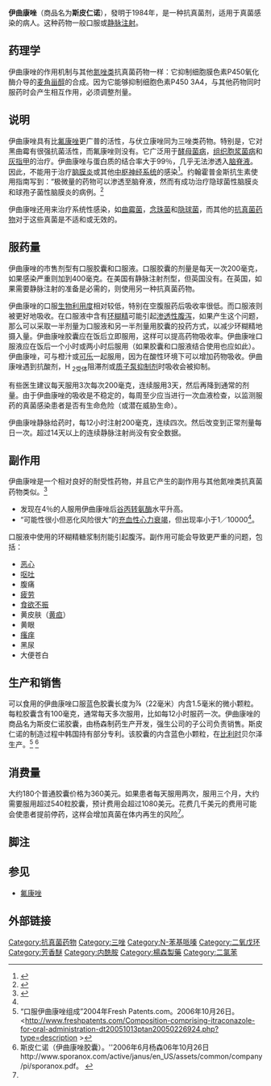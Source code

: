 {{medical}}
{{drugbox
|verifiedrevid            = 309834589
|IUPAC_name               = 1-(butan-2-yl)-4-<nowiki/>{4-[4-(4-<nowiki/>{[(2''R*'',4''S*'')-2-(2,4-dichlorophenyl)-2-<br/>(1''H''-1,2,4-triazol-1-ylmethyl)-1,3-dioxolan-<br/>4-yl]methoxy}phenyl)piperazin-1-yl]phenyl}-4,5-dihydro-1''H''-1,2,4-triazol-5-one
|image                    = Itraconazole structure.png
| CAS_number_Ref = {{cascite|correct|??}}
| CAS_number = 84625-61-6
| ATC_prefix = J02
| ATC_suffix = AC02
| PubChem = 55283
| DrugBank_Ref = {{drugbankcite|correct|drugbank}}
| DrugBank = DB01167
| ChemSpiderID_Ref = {{chemspidercite|correct|chemspider}}
| ChemSpiderID = 49927
| UNII_Ref = {{fdacite|correct|FDA}}
| UNII = 304NUG5GF4
| KEGG_Ref = {{keggcite|correct|kegg}}
| KEGG = D00350
| ChEBI_Ref = {{ebicite|correct|EBI}}
| ChEBI = 6076
| ChEMBL_Ref = {{ebicite|correct|EBI}}
| ChEMBL = 22587
|C=35 | H=38 | Cl=2 | N=8 | O=4
|molecular_weight         = 705.64
|smiles                   = O=C(N(C(C)CC)N=C7)N7c1ccc(N2CCN(c3ccc(OC[C@]4([H])O[C@]([c@]5c(Cl)cc(Cl)cc5)(CN6C=NC=N6)OC4)cc3)CC2)cc1
|bioavailability          = 55%, maximal if taken with full meal
|protein_bound            = 99.8%
|metabolism               = [[hepatic|hepatic]] (CYP3A4)
|elimination_half-life    = 21 hours
|excretion                =
|pregnancy_category       = C (safety unknown)
|legal_status             = FDA: [[Rx|Rx]], UK: [[POM|POM]]
|routes_of_administration = Oral and [[intravenous|i.v.]] (US), Oral only (UK)
}}

'''伊曲康唑'''（商品名为'''斯皮仁诺'''），發明于1984年，是一种{{link-en|三唑类|triazole}}抗真菌剂，适用于真菌感染的病人。这种药物一般口服或[[静脉注射|静脉注射]]。

== 药理学 ==
伊曲康唑的作用机制与其他[[氮唑类|氮唑类]]抗真菌药物一样：它抑制细胞膜色素P450氧化酶介导的[[麦角甾醇|麦角甾醇]]的合成。因为它能够抑制细胞色素P450 3A4，与其他药物同时服药时会产生相互作用，必须调整剂量。

== 说明 ==
伊曲康唑具有比[[氟康唑|氟康唑]]更广普的活性，与伏立康唑同为三唑类药物。特别是，它对黑曲霉有很强抗菌活性，而氟康唑则没有。它广泛用于[[酵母菌病|酵母菌病]]，[[组织胞浆菌病|组织胞浆菌病]]和[[灰指甲|灰指甲]]的治疗。伊曲康唑与蛋白质的结合率大于99％，几乎无法渗透入[[脑脊液|脑脊液]]。因此，不能用于治疗[[脑膜炎|脑膜炎]]或其他[[中枢神经系统|中枢神经系统]]的感染<ref name="Sanford">{{cite book|author=Gilbert DN, Moellering, RC, Eliopoulos GM, Sande MA|title=The Sanford Guide to antimicrobial therapy 2006|isbn=1-930808-30-5}}</ref>。约翰霍普金斯抗生素使用指南写到：“极微量的药物可以渗透至脑脊液，然而有成功治疗隐球菌性脑膜炎和球孢子菌性脑膜炎的病例。<ref>{{cite web | last1=Pham | first1=P | last2=Bartlett | first2=JG | title=Itraconazole | publisher=Johns Hopkins | url=http://www.hopkins-abxguide.org/terminals/antibiotics_more.cfm?id=81&fc=p | date=2007-07-24 | deadurl=yes | archiveurl=https://web.archive.org/web/20071128072213/http://www.hopkins-abxguide.org/terminals/antibiotics_more.cfm?id=81&fc=p | archivedate=2007-11-28 | accessdate=2009-12-23 }}</ref>

伊曲康唑还用来治疗系统性感染，如[[曲霉菌|曲霉菌]]，[[念珠菌|念珠菌]]和[[隐球菌|隐球菌]]，而其他的[[抗真菌药物|抗真菌药物]]对于这些真菌是不适和或无效的。

== 服药量 ==
伊曲康唑的市售剂型有口服胶囊和口服液。口服胶囊的剂量是每天一次200毫克，如果感染严重则加到400毫克。在美国有静脉注射剂型，但英国没有。在英国，如果需要静脉注射的准备是必需的，则使用另一种抗真菌药物。

伊曲康唑的口服[[生物利用度|生物利用度]]相对较低，特别在空腹服药后吸收率很低。而口服液则被更好地吸收。在口服液中含有[[环糊精|环糊精]]可能引起[[渗透性腹泻|渗透性腹泻]]，如果产生这个问题，那么可以采取一半剂量为口服液和另一半剂量用胶囊的投药方式，以减少环糊精地摄入量。伊曲康唑胶囊应在饭后立即服用，这样可以提高药物吸收率。伊曲康唑口服液应在饭后一个小时或两小时后服用（如果胶囊和口服液结合使用也应如此）。伊曲康唑，可与橙汁或[[可乐|可乐]]一起服用，因为在酸性环境下可以增加药物吸收。伊曲康唑遇到抗酸剂，H <sub>2受体</sub>阻滞剂或[[质子泵抑制剂|质子泵抑制剂]]时吸收会被抑制。

有些医生建议每天服用3次每次200毫克，连续服用3天，然后再降到通常的剂量。由于伊曲康唑的吸收是不稳定的，每周至少应当进行一次血液检查，以监测服药的真菌感染患者是否有生命危险（或潜在威胁生命）。

伊曲康唑静脉给药时，每12小时注射200毫克，连续四次。然后改变到正常剂量每日一次。超过14天以上的连续静脉注射尚没有安全数据。

== 副作用 ==
伊曲康唑是一个相对良好的耐受性药物，并且它产生的副作用与其他氮唑类抗真菌药物类似。<ref name="FDA">{{cite web | title=The Safety Of Sporanox Capsules And Lamisil Tablets For The Treatment Of Onychomycosis | url=http://www.fda.gov/CDER/drug/advisory/sporanox-lamisil/advisory.htm | publisher=FDA Public Health Advisory | accessdate=2006-08-10 | date=May 9, 2001 | archive-date=2009-05-28 | archive-url=https://web.archive.org/web/20090528160344/http://www.fda.gov/cder/drug/advisory/sporanox-lamisil/advisory.htm | dead-url=no }}</ref>

*发现在4％的人服用伊曲康唑后[[谷丙转氨酶|谷丙转氨酶]]水平升高。
*“可能性很小但恶化风险很大”的[[充血性心力衰竭|充血性心力衰竭]]，但出现率小于1／10000<ref name="FDA"/>。

口服液中使用的环糊精糖浆制剂能引起腹泻。副作用可能会导致更严重的问题，包括：

*[[恶心|恶心]]
*[[呕吐|呕吐]]
*腹痛
*[[疲劳|疲劳]]
*[[食欲不振|食欲不振]]
*黄皮肤（[[黄疸|黄疸]]）
*黄眼
*[[瘙痒|瘙痒]]
*黑尿
*大便苍白

== 生产和销售 ==
可以食用的伊曲康唑口服蓝色胶囊长度为⅞（22毫米）内含1.5毫米的微小颗粒。每粒胶囊含有100毫克，通常每天多次服用，比如每12小时服药一次。伊曲康唑的商品名为斯皮仁诺胶囊，由杨森制药生产开发，强生公司的子公司负责销售。斯皮仁诺的制造过程中韩国持有部分专利。该胶囊的内含蓝色小颗粒，在[[比利时|比利时]]贝尔泽生产。<ref>“口服伊曲康唑组成”2004年Fresh Patents.com。2006年10月26日。 <http://www.freshpatents.com/Composition-comprising-itraconazole-for-oral-administration-dt20051013ptan20050226924.php?type=description {{Wayback|url=http://www.freshpatents.com/Composition-comprising-itraconazole-for-oral-administration-dt20051013ptan20050226924.php?type=description |date=20080914125040 }}></ref> <ref name="sporanoxdotcom">斯皮仁诺（伊曲康唑胶囊）。''2006年6月杨森06年10月26日http://www.sporanox.com/active/janus/en_US/assets/common/company/pi/sporanox.pdf。 {{Wayback|url=http://www.sporanox.com/active/janus/en_US/assets/common/company/pi/sporanox.pdf |date=20080705033545 }}</ref>

== 消费量 ==
大约180个普通胶囊价格为360美元。如果患者每天服用两次，服用三个月，大约需要服用超过540粒胶囊，预计费用会超过1080美元。花费几千美元的费用可能会使患者提前停药，这样会增加真菌在体内再生的风险<ref name="sporanoxdotcom"></ref>。

== 脚注 ==
{{reflist}}

== 参见 ==
* [[氟康唑|氟康唑]]

== 外部链接 ==

{{Antifungals}}

[[Category:抗真菌药物|Category:抗真菌药物]]
[[Category:三唑|Category:三唑]]
[[Category:N-苯基哌嗪|Category:N-苯基哌嗪]]
[[Category:二氧戊环|Category:二氧戊环]]
[[Category:芳香醚|Category:芳香醚]]
[[Category:内酰胺|Category:内酰胺]]
[[Category:楊森製藥|Category:楊森製藥]]
[[Category:二氯苯|Category:二氯苯]]